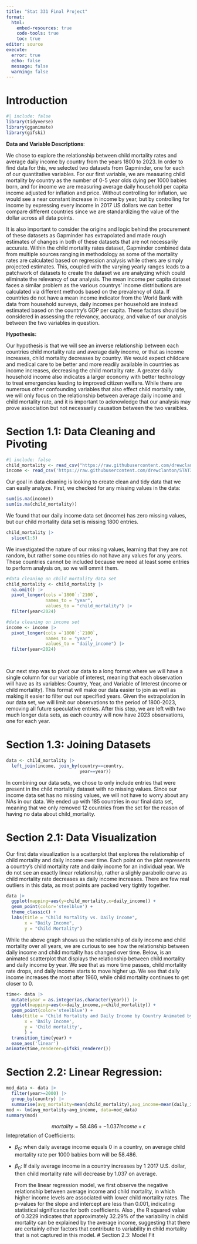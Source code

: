 ```yaml
---
title: "Stat 331 Final Project"
format: 
  html:
    embed-resources: true
    code-tools: true
    toc: true
editor: source
execute: 
  error: true
  echo: false
  message: false
  warning: false
---
```

# Introduction

```r
#| include: false
library(tidyverse)
library(gganimate)
library(gifski)
```
 **Data and Variable Descriptions**:
 
We chose to explore the relationship between child mortality rates and average daily income by country from the years 1800 to 2023. In order to find data for this, we selected two datasets from Gapminder, one for each of our quantitative variables. For our first variable, we are measuring child mortality by country as the number of 0-5 year olds dying per 1000 babies born, and for income we are measuring average daily household per capita income adjusted for inflation and price. Without controlling for inflation, we would see a near constant increase in income by year, but by controlling for income by expressing every income in 2017 US dollars we can better compare different countries since we are standardizing the value of the dollar across all data points. 

It is also important to consider the origins and logic behind the procurement of these datasets as Gapminder has extrapolated and made rough estimates of changes in both of these datasets that are not necessarily accurate. Within the child mortality rates dataset, Gapminder combined data from multiple sources ranging in methodology as some of the mortality rates are calculated based on regression analysis while others are simply projected estimates. This, coupled with the varying yearly ranges leads to a patchwork of datasets to create the dataset we are analyzing which could eliminate the relevancy of our analysis. The mean income per capita dataset faces a similar problem as the various countrys' income distributions are calculated via different methods based on the prevalency of data. If countries do not have a mean income indicator from the World Bank with data from household surveys, daily incomes per household are instead estimated based on the country's GDP per capita. These factors should be considered in assessing the relevancy, accuracy, and value of our analysis between the two variables in question.

**Hypothesis:** 

  Our hypothesis is that we will see an inverse relationship between each countries child mortality rate and average daily income, or that as income increases, child mortality decreases by country. We would expect childcare and medical care to be better and more readily available in countries as income increases, decreasing the child mortality rate. A greater daily household income also indicates a larger economy with better technology to treat emergencies leading to improved citizen welfare. While there are numerous other confounding variables that also effect child mortality rate, we will only focus on the relationship between average daily income and child mortality rate, and it is important to acknowledge that our analysis may prove association but not necessarily causation between the two varaibles. 

# Section 1.1: Data Cleaning and Pivoting
```r
#| include: false
child_mortality <- read_csv("https://raw.githubusercontent.com/drewclanton/STAT331_Project/main/child_mortality_0_5_year_olds_dying_per_1000_born.csv")
income <- read_csv('https://raw.githubusercontent.com/drewclanton/STAT331_Project/main/mincpcap_cppp.csv')
```

Our goal in data cleaning is looking to create clean and tidy data that we can easily analyze. First, we checked for any missing values in the data:
```r
sum(is.na(income))
sum(is.na(child_mortality))
```
We found that our daily income data set (income) has zero missing values, but our child mortality data set is missing 1800 entries. 

```r
child_mortality |>
  slice(1:5)
```
We investigated the nature of our missing values, learning that they are not random, but rather some countries do not have any values for any years. These countries cannot be included because we need at least some entries to perform analysis on, so we will ommit them.

```r
#data cleaning on child mortality data set
child_mortality <- child_mortality |>
  na.omit() |>
  pivot_longer(cols =`1800`:`2100`,
               names_to = "year",
               values_to = "child_mortality") |>
  filter(year<2024)

#data cleaning on income set
income <- income |>
  pivot_longer(cols =`1800`:`2100`,
               names_to = "year",
               values_to = "daily_income") |>
  filter(year<2024)

  
```

Our next step was to pivot our data to a long format where we will have a single column for our variable of interest, meaning that each observation will have as its variables: Country, Year, and Variable of Interest (income or child mortality). This format will make our data easier to join as well as making it easier to filter out our specified years. Given the extrapolation in our data set, we will limit our observations to the period of 1800-2023, removing all future speculative entries. After this step, we are left with two much longer data sets, as each country will now have 2023 observations, one for each year. 


# Section 1.3: Joining Datasets

```r
data <- child_mortality |>
  left_join(income, join_by(country==country,
                            year==year))
```

In combining our data sets, we chose to only include entries that were present in the child mortality dataset with no missing values. Since our income data set has no missing values, we will not have to worry about any NAs in our data. We ended up with 185 countries in our final data set, meaning that we only removed 12 countries from the set for the reason of having no data about child_mortality. 

# Section 2.1: Data Visualization 
Our first data visualization is a scatterplot that explores the relationship of child mortality and daily income over time. Each point on the plot represents a country's child mortality rate and daily income for an individual year. We do not see an exactly linear relationship, rather a slighly parabolic curve as child mortality rate decreases as daily income increases. There are few real outliers in this data, as most points are packed very tightly together.
```r
data |>
  ggplot(mapping=aes(y=child_mortality,x=daily_income)) +
  geom_point(color='steelblue') +
  theme_classic() +
  labs(title = "Child Mortality vs. Daily Income",
       x = "Daily Income",
       y = "Child Mortality")
```
While the above graph shows us the relationship of daily income and child mortality over all years, we are curious to see how the relationship between daily income and child mortality has changed over time. Below, is an animated scatterplot that displays the relationship between child mortality and daily income by year. We see that as more time passes, child mortality rate drops, and daily income starts to move higher up. We see that daily income increases the most after 1960, while child mortality continues to get closer to 0.
```r
time<- data |>
  mutate(year = as.integer(as.character(year))) |>
  ggplot(mapping=aes(x=daily_income,y=child_mortality)) + 
  geom_point(color='steelblue') +
  labs(title = 'Child Mortality and Daily Income by Country Animated by Year: {frame_time}',
       x = 'Daily Income',
       y = 'Child mortality',
       ) +
  transition_time(year) +
  ease_aes('linear') 
animate(time,renderer=gifski_renderer())
```

# Section 2.2: Linear Regression:

```r
mod_data <- data |>
  filter(year>=2000) |>
  group_by(country) |>
  summarise(avg_mortality=mean(child_mortality),avg_income=mean(daily_income)) 
mod <- lm(avg_mortality~avg_income, data=mod_data)
summary(mod)
```
$$mortality=58.486 + -1.037  income + \epsilon$$
Intepretation of Coefficients: 

 * $\beta_0$: when daily average income equals 0 in a country, on average child mortality rate per 1000 babies born will be 58.486. 
 * $\beta_0$: If daily average income in a country increases by 1 2017 U.S. dollar, then child mortality rate will decrease by 1.037 on average.
 
   From the linear regression model, we first observe the negative relationship between average income and child mortality, in which higher income levels are associated with lower child mortality rates. The p-values for the slope and intercept are less than 0.001, indicating statistical significance for both coefficients. Also , the R squared value of 0.3229 indicates that approximately 32.29% of the variability in child mortality can be explained by the average income, suggesting that there are certainly other factors that contribute to variability in child mortality that is not captured in this model.
# Section 2.3: Model Fit

```r

```


